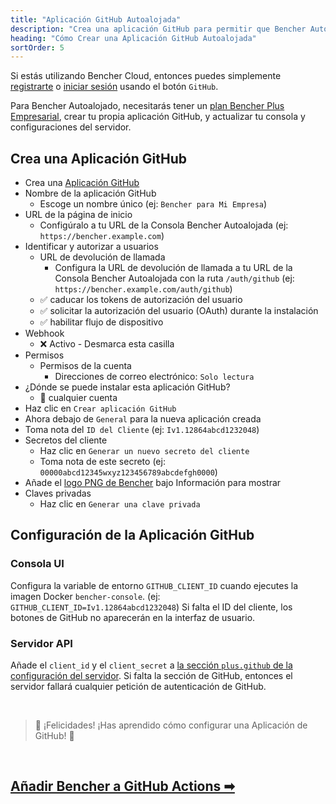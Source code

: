 ```yaml
---
title: "Aplicación GitHub Autoalojada"
description: "Crea una aplicación GitHub para permitir que Bencher Autoalojado se autentique con GitHub"
heading: "Cómo Crear una Aplicación GitHub Autoalojada"
sortOrder: 5
---
```


Si estás utilizando Bencher Cloud, entonces puedes simplemente [registrarte](/auth/signup) o [iniciar sesión](/auth/login)
usando el botón `GitHub`.

Para Bencher Autoalojado, necesitarás tener un [plan Bencher Plus Empresarial](/pricing/?level=enterprise), crear tu propia aplicación GitHub, y actualizar tu consola y configuraciones del servidor.


## Crea una Aplicación GitHub

- Crea una [Aplicación GitHub](https://docs.github.com/es/apps/creating-github-apps/registering-a-github-app/registering-a-github-app#registering-a-github-app)
- Nombre de la aplicación GitHub
  - Escoge un nombre único (ej: `Bencher para Mi Empresa`)
- URL de la página de inicio
  - Configúralo a tu URL de la Consola Bencher Autoalojada (ej: `https://bencher.example.com`)
- Identificar y autorizar a usuarios
  - URL de devolución de llamada
    - Configura la URL de devolución de llamada a tu URL de la Consola Bencher Autoalojada con la ruta `/auth/github` (ej: `https://bencher.example.com/auth/github`)
  - ✅ caducar los tokens de autorización del usuario
  - ✅ solicitar la autorización del usuario (OAuth) durante la instalación
  - ✅ habilitar flujo de dispositivo
- Webhook
  - ❌ Activo - Desmarca esta casilla
- Permisos
  - Permisos de la cuenta
    - Direcciones de correo electrónico: `Solo lectura`
- ¿Dónde se puede instalar esta aplicación GitHub?
  - 🔘 cualquier cuenta
- Haz clic en `Crear aplicación GitHub`
- Ahora debajo de `General` para la nueva aplicación creada
- Toma nota del `ID del Cliente` (ej: `Iv1.12864abcd1232048`)
- Secretos del cliente
  - Haz clic en `Generar un nuevo secreto del cliente`
  - Toma nota de este secreto (ej: `00000abcd12345wxyz123456789abcdefgh0000`)
- Añade el [logo PNG de Bencher](/brand/) bajo Información para mostrar
- Claves privadas
  - Haz clic en `Generar una clave privada`

## Configuración de la Aplicación GitHub

### Consola UI
Configura la variable de entorno `GITHUB_CLIENT_ID` cuando ejecutes la imagen Docker `bencher-console`. (ej: `GITHUB_CLIENT_ID=Iv1.12864abcd1232048`) Si falta el ID del cliente, los botones de GitHub no aparecerán en la interfaz de usuario.

### Servidor API
Añade el `client_id` y el `client_secret` a [la sección `plus.github` de la configuración del servidor](/docs/es/reference/server-config/#plusgithub). Si falta la sección de GitHub, entonces el servidor fallará cualquier petición de autenticación de GitHub.

<br/>

> 🐰 ¡Felicidades! ¡Has aprendido cómo configurar una Aplicación de GitHub! 🎉

<br/>

<h2><a href="/docs/es/how-to/github-actions/">Añadir Bencher a GitHub Actions ➡</a></h2>